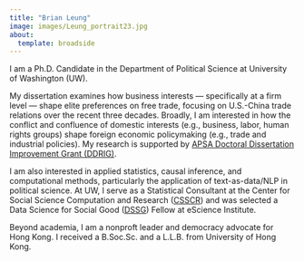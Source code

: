 ```yaml
---
title: "Brian Leung"
image: images/Leung_portrait23.jpg
about: 
  template: broadside
---
```


I am a Ph.D. Candidate in the Department of Political Science at University of Washington (UW).

My dissertation examines how business interests — specifically at a firm level — shape elite preferences on free trade, focusing on U.S.-China trade relations over the recent three decades. Broadly, I am interested in how the conflict and confluence of domestic interests (e.g., business, labor, human rights groups) shape foreign economic policymaking (e.g., trade and industrial policies). My research is supported by [APSA Doctoral Dissertation Improvement Grant (DDRIG)](https://apsanet.org/programs/doctoral-dissertation-research-improvement-grants/).

I am also interested in applied statistics, causal inference, and computational methods, particularly the application of text-as-data/NLP in political science. At UW, I serve as a Statistical Consultant at the Center for Social Science Computation and Research ([CSSCR](https://depts.washington.edu/csscr/)) and was selected a Data Science for Social Good ([DSSG](https://escience.washington.edu/using-data-science/data-science-for-social-good/)) Fellow at eScience Institute.

Beyond academia, I am a nonproft leader and democracy advocate for Hong Kong. I received a B.Soc.Sc. and a L.L.B. from University of Hong Kong.
